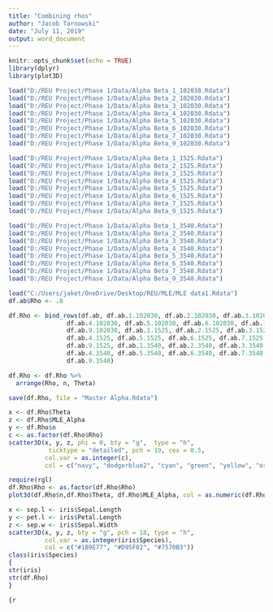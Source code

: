 ---
title: "Combining rhos"
author: "Jacob Tarnowski"
date: "July 11, 2019"
output: word_document
---

```{r setup, include=FALSE}
knitr::opts_chunk$set(echo = TRUE)
library(dplyr)
library(plot3D)
```

```{r}
load("D:/REU Project/Phase 1/Data/Alpha Beta_1_102030.Rdata")
load("D:/REU Project/Phase 1/Data/Alpha Beta_2_102030.Rdata")
load("D:/REU Project/Phase 1/Data/Alpha Beta_3_102030.Rdata")
load("D:/REU Project/Phase 1/Data/Alpha Beta_4_102030.Rdata")
load("D:/REU Project/Phase 1/Data/Alpha Beta_5_102030.Rdata")
load("D:/REU Project/Phase 1/Data/Alpha Beta_6_102030.Rdata")
load("D:/REU Project/Phase 1/Data/Alpha Beta_7_102030.Rdata")
load("D:/REU Project/Phase 1/Data/Alpha Beta_9_102030.Rdata")

load("D:/REU Project/Phase 1/Data/Alpha Beta_1_1525.Rdata")
load("D:/REU Project/Phase 1/Data/Alpha Beta_2_1525.Rdata")
load("D:/REU Project/Phase 1/Data/Alpha Beta_3_1525.Rdata")
load("D:/REU Project/Phase 1/Data/Alpha Beta_4_1525.Rdata")
load("D:/REU Project/Phase 1/Data/Alpha Beta_5_1525.Rdata")
load("D:/REU Project/Phase 1/Data/Alpha Beta_6_1525.Rdata")
load("D:/REU Project/Phase 1/Data/Alpha Beta_7_1525.Rdata")
load("D:/REU Project/Phase 1/Data/Alpha Beta_9_1525.Rdata")

load("D:/REU Project/Phase 1/Data/Alpha Beta_1_3540.Rdata")
load("D:/REU Project/Phase 1/Data/Alpha Beta_2_3540.Rdata")
load("D:/REU Project/Phase 1/Data/Alpha Beta_3_3540.Rdata")
load("D:/REU Project/Phase 1/Data/Alpha Beta_4_3540.Rdata")
load("D:/REU Project/Phase 1/Data/Alpha Beta_5_3540.Rdata")
load("D:/REU Project/Phase 1/Data/Alpha Beta_6_3540.Rdata")
load("D:/REU Project/Phase 1/Data/Alpha Beta_7_3540.Rdata")
load("D:/REU Project/Phase 1/Data/Alpha Beta_9_3540.Rdata")

load("C:/Users/jaket/OneDrive/Desktop/REU/MLE/MLE data1.Rdata")
df.ab$Rho <- .8
```

```{r}
df.Rho <- bind_rows(df.ab, df.ab.1.102030, df.ab.2.102030, df.ab.3.102030,
                df.ab.4.102030, df.ab.5.102030, df.ab.6.102030, df.ab.7.102030,
                df.ab.9.102030, df.ab.1.1525, df.ab.2.1525, df.ab.3.1525,
                df.ab.4.1525, df.ab.5.1525, df.ab.6.1525, df.ab.7.1525,
                df.ab.9.1525, df.ab.1.3540, df.ab.2.3540, df.ab.3.3540,
                df.ab.4.3540, df.ab.5.3540, df.ab.6.3540, df.ab.7.3540,
                df.ab.9.3540)

df.Rho <- df.Rho %>%
  arrange(Rho, n, Theta)

save(df.Rho, file = "Master Alpha.Rdata")
```

```{r}
x <- df.Rho$Theta
z <- df.Rho$MLE_Alpha
y <- df.Rho$n
c <- as.factor(df.Rho$Rho)
scatter3D(x, y, z, phi = 0, bty = "g",  type = "h", 
           ticktype = "detailed", pch = 19, cex = 0.5,
          col.var = as.integer(c),
          col = c("navy", "dodgerblue2", "cyan", "green", "yellow", "orange", "orangered1", "orangered4"))
```

```{r}
require(rgl)
df.Rho$Rho <- as.factor(df.Rho$Rho)
plot3d(df.Rho$n,df.Rho$Theta, df.Rho$MLE_Alpha, col = as.numeric(df.Rho$Rho))
```



```{r}
x <- sep.l <- iris$Sepal.Length
y <- pet.l <- iris$Petal.Length
z <- sep.w <- iris$Sepal.Width
scatter3D(x, y, z, bty = "g", pch = 18, type = "h",
          col.var = as.integer(iris$Species), 
          col = c("#1B9E77", "#D95F02", "#7570B3"))
class(iris$Species)
{
str(iris)
str(df.Rho)
}
```

```{r
```


